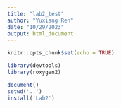 ```yaml
---
title: "lab2_test"
author: "Yuxiang Ren"
date: "10/29/2023"
output: html_document
---
```


```r
knitr::opts_chunk$set(echo = TRUE)
```
```r
library(devtools)
library(roxygen2)
```

```r
document()
setwd('..') 
install('Lab2')
```

